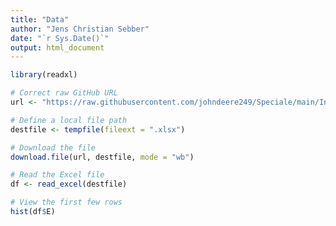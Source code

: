 ```yaml
---
title: "Data"
author: "Jens Christian Sebber"
date: "`r Sys.Date()`"
output: html_document
---
```


```r
library(readxl)

# Correct raw GitHub URL
url <- "https://raw.githubusercontent.com/johndeere249/Speciale/main/Inv1423.xlsx"

# Define a local file path
destfile <- tempfile(fileext = ".xlsx")

# Download the file
download.file(url, destfile, mode = "wb")

# Read the Excel file
df <- read_excel(destfile)

# View the first few rows
hist(df$E)

```
